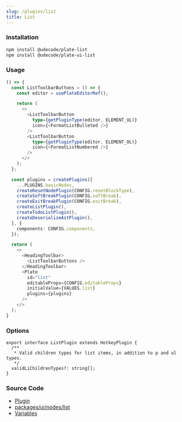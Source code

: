 ```yaml
---
slug: /plugins/list
title: List
---
```


### Installation

```bash npm2yarn
npm install @udecode/plate-list
npm install @udecode/plate-ui-list
```

### Usage

```ts live
() => {
  const ListToolbarButtons = () => {
    const editor = usePlateEditorRef();

    return (
      <>
        <ListToolbarButton
          type={getPluginType(editor, ELEMENT_UL)}
          icon={<FormatListBulleted />}
        />
        <ListToolbarButton
          type={getPluginType(editor, ELEMENT_OL)}
          icon={<FormatListNumbered />}
        />
      </>
    );
  };

  const plugins = createPlugins([
    ...PLUGINS.basicNodes,
    createResetNodePlugin(CONFIG.resetBlockType),
    createSoftBreakPlugin(CONFIG.softBreak),
    createExitBreakPlugin(CONFIG.exitBreak),
    createListPlugin(),
    createTodoListPlugin(),
    createDeserializeAstPlugin(),
  ], {
    components: CONFIG.components,
  });

  return (
    <>
      <HeadingToolbar>
        <ListToolbarButtons />
      </HeadingToolbar>
      <Plate
        id="list"
        editableProps={CONFIG.editableProps}
        initialValue={VALUES.list}
        plugins={plugins}
      />
    </>
  );
}
```

### Options

```tsx
export interface ListPlugin extends HotkeyPlugin {
  /**
   * Valid children types for list items, in addition to p and ul types.
   */
  validLiChildrenTypes?: string[];
}
```

### Source Code

- [Plugin](https://github.com/udecode/plate/blob/main/packages/nodes/list/src/createListPlugin.ts)
- [packages/ui/nodes/list](https://github.com/udecode/plate/tree/main/packages/ui/nodes/list/src)
- [Variables](https://github.com/udecode/plate/blob/main/docs/src/live/live.tsx)
